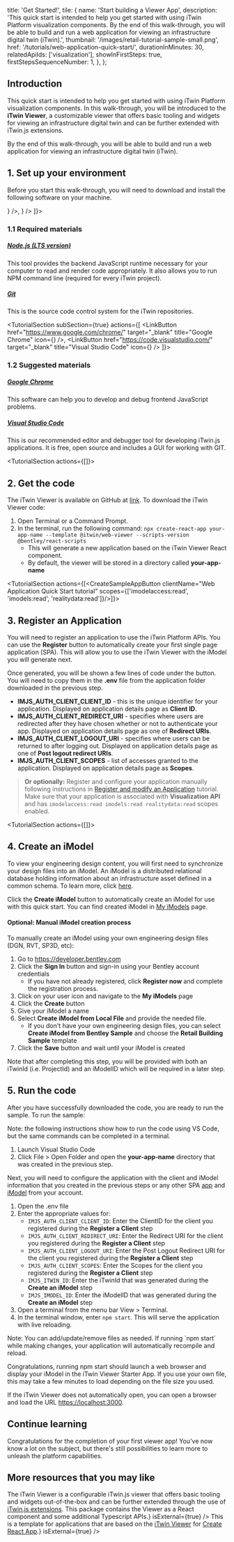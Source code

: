   title: 'Get Started!',
  tile: {
    name: 'Start building a Viewer App',
    description:
      'This quick start is intended to help you get started with using iTwin Platform visualization components. By the end of this walk-through, you will be able to build and run a web application for viewing an infrastructure digital twin (iTwin).',
    thumbnail: '/images/retail-tutorial-sample-small.png',
    href: '/tutorials/web-application-quick-start/',
    durationInMinutes: 30,
    relatedApiIds: ['visualization'],
    showInFirstSteps: true,
    firstStepsSequenceNumber: 1,
  },
};

<Introduction 
  skillLevel="Basic" 
  durationInMinutes={metadata.tile.durationInMinutes} 
  summaryImageSrc="/images/retail-tutorial-sample.png" >

## Introduction

This quick start is intended to help you get started with using iTwin Platform visualization components. In this walk-through, you will be introduced to the **iTwin Viewer**, a customizable viewer that offers basic tooling and widgets for viewing an infrastructure digital twin and can be further extended with iTwin.js extensions.

By the end of this walk-through, you will be able to build and run a web application for viewing an infrastructure digital twin (iTwin).

</Introduction>

<TutorialSection>

## 1. Set up your environment

Before you start this walk-through, you will need to download and install the following software on your machine.

</TutorialSection>
<TutorialSection 
  subSection={true}
  actions={[
  <LinkButton
    href="https://nodejs.org"
    target="_blank"
    title="Node.js"
    icon={<NodeJsIcon />}
  />,
  <LinkButton
    href="https://git-scm.com/downloads"
    target="_blank"
    title="Git"
    icon={<GitIcon />}
  />
]}>

### 1.1 Required materials

##### [Node.js (LTS version)](https://nodejs.org)

This tool provides the backend JavaScript runtime necessary for your computer to read and render code appropriately. It also allows you to run NPM command line (required for every iTwin project).

##### [Git](https://git-scm.com/downloads)

This is the source code control system for the iTwin repositories.

</TutorialSection>

<TutorialSection 
  subSection={true}
  actions={[
  <LinkButton
    href="https://www.google.com/chrome/"
    target="_blank"
    title="Google Chrome"
    icon={<GoogleChromeIcon />}
  />,
  <LinkButton
    href="https://code.visualstudio.com/"
    target="_blank"
    title="Visual Studio Code"
    icon={<VSCodeIcon />}
  />
]}>

### 1.2 Suggested materials

##### [Google Chrome](https://www.google.com/chrome/)

This software can help you to develop and debug frontend JavaScript problems.

##### [Visual Studio Code](https://code.visualstudio.com/)

This is our recommended editor and debugger tool for developing iTwin.js applications. It is free, open source and includes a GUI for working with GIT.

</TutorialSection>

<TutorialSection actions={[<CodeBlock language="bash" code="npx create-react-app your-app-name --template @itwin/web-viewer --scripts-version @bentley/react-scripts" />]}>

## 2. Get the code

The iTwin Viewer is available on GitHub at [link](https://github.com/iTwin/viewer/tree/master/packages/modules/web-viewer-react). To download the iTwin Viewer code:

1. Open Terminal or a Command Prompt.
1. In the terminal, run the following command:
   `npx create-react-app your-app-name --template @itwin/web-viewer --scripts-version @bentley/react-scripts`
   - This will generate a new application based on the iTwin Viewer React component.
   - By default, the viewer will be stored in a directory called **your-app-name**

</TutorialSection>

<TutorialSection actions={[<CreateSampleAppButton clientName="Web Application Quick Start tutorial" scopes={['imodelaccess:read', 'imodels:read', 'realitydata:read']}/>]}>

## 3. Register an Application

You will need to register an application to use the iTwin Platform APIs. You can use the **Register** button to automatically create your first single page application (SPA). This will allow you to use the iTwin Viewer with the iModel you will generate next.

Once generated, you will be shown a few lines of code under the button. You will need to copy them in the **.env** file from the application folder downloaded in the previous step.

- **IMJS_AUTH_CLIENT_CLIENT_ID** - this is the unique identifier for your application. Displayed on application details page as **Client ID**.
- **IMJS_AUTH_CLIENT_REDIRECT_URI** - specifies where users are redirected after they have chosen whether or not to authenticate your app. Displayed on application details page as one of **Redirect URIs**.
- **IMJS_AUTH_CLIENT_LOGOUT_URI** - specifies where users can be returned to after logging out. Displayed on application details page as one of **Post logout redirect URIs**.
- **IMJS_AUTH_CLIENT_SCOPES** - list of accesses granted to the application. Displayed on application details page as **Scopes**.

> **Or optionally:** Register and configure your application manually following instructions in [Register and modify an Application](/tutorials/register-and-modify-application/) tutorial.
> Make sure that your application is associated with **Visualization API** and has `imodelaccess:read imodels:read realitydata:read` scopes enabled.

</TutorialSection>

<TutorialSection actions={[<CreateSampleiModelButton iModelName="Web Application Quick Start tutorial"/>]}>

## 4. Create an iModel

To view your engineering design content, you will first need to synchronize your design files into an iModel. An iModel is a distributed relational database holding information about an infrastructure asset defined in a common schema. To learn more, click <a href="https://www.itwinjs.org/learning/imodel-connectors/?term=connectors" target="_blank">here</a>.

Click the **Create iModel** button to automatically create an iModel for use with this quick start.
You can find created iModel in [My iModels](/my-imodels) page.

#### Optional: Manual iModel creation process

To manually create an iModel using your own engineering design files (DGN, RVT, SP3D, etc):

1. Go to https://developer.bentley.com
1. Click the **Sign In** button and sign-in using your Bentley account credentials
   - If you have not already registered, click **Register now** and complete the registration process.
1. Click on your user icon and navigate to the **My iModels** page
1. Click the **Create** button
1. Give your iModel a name
1. Select **Create iModel from Local File** and provide the needed file.
   - If you don't have your own engineering design files, you can select **Create iModel from Bentley Sample** and choose the **Retail Building Sample** template
1. Click the **Save** button and wait until your iModel is created

<Alert type="informational">
  Note that after completing this step, you will be provided with both an
  iTwinId (i.e. ProjectId) and an iModelID which will be required in a later
  step.
</Alert>

</TutorialSection>

<TutorialSection>

## 5. Run the code

After you have successfully downloaded the code, you are ready to run the sample. To run the sample:

<Alert type="informational">
  Note: the following instructions show how to run the code using VS Code, but
  the same commands can be completed in a terminal.
</Alert>

1. Launch Visual Studio Code
1. Click File > Open Folder and open the **your-app-name** directory that was created in the previous step.

Next, you will need to configure the application with the client and iModel information that you created in the previous steps or any other SPA [app](/my-apps) and [iModel](/my-imodels) from your account.

1. Open the .env file
1. Enter the appropriate values for:
   - `IMJS_AUTH_CLIENT_CLIENT_ID`: Enter the ClientID for the client you registered during the **Register a Client** step
   - `IMJS_AUTH_CLIENT_REDIRECT_URI`: Enter the Redirect URI for the client you registered during the **Register a Client** step
   - `IMJS_AUTH_CLIENT_LOGOUT_URI`: Enter the Post Logout Redirect URI for the client you registered during the **Register a Client** step
   - `IMJS_AUTH_CLIENT_SCOPES`: Enter the Scopes for the client you registered during the **Register a Client** step
   - `IMJS_ITWIN_ID`: Enter the iTwinId that was generated during the **Create an iModel** step
   - `IMJS_IMODEL_ID`: Enter the iModelID that was generated during the **Create an iModel** step
1. Open a terminal from the menu bar View > Terminal.
1. In the terminal window, enter `npm start`. This will serve the application with live reloading.

<Alert type="informational">
  Note: You can add/update/remove files as needed. If running `npm start` while
  making changes, your application will automatically recompile and reload.
</Alert>

Congratulations, running npm start should launch a web browser and display your iModel in the iTwin Viewer Starter App. If you use your own file, this may take a few minutes to load depending on the file size you used.

If the iTwin Viewer does not automatically open, you can open a browser and load the URL [https://localhost:3000](https://localhost:3000).

</TutorialSection>

<ContinueLearningSection>

## Continue learning

Congratulations for the completion of your first viewer app! You've now know a lot on the subject, but there's still possibilities to learn more to unleash the platform capabilities.

<TileList>
  <Tile
    name='Customizing the iTwin Viewer - "The Basics"'
    thumbnail="/images/itwin-viewer-hello-world-sample-small.png"
    description="This tutorial will take you through the first steps of customizing your iTwin Web Viewer. First you will learn how to add a new user interface component. Later you will customize that component to change the background color of your viewer."
    href="/tutorials/itwin-viewer-hello-world"
  ></Tile>
  <Tile
    name="Adding showcase widgets to your iTwin Viewer"
    thumbnail="/images/view_attributes_ported_results.png"
    description="This tutorial will take widgets from the sample showcase and add them into your iTwin Viewer using the `uiProviders` prop."
    href="/tutorials/adding-showcase-widgets-to-your-itwin-viewer/"
  ></Tile>
</TileList>

## More resources that you may like

<TileList>
  <ResourceTile
    title="Create React App"
    href="https://create-react-app.dev"
    description="Set up a modern web app by running one command."
    isExternal={true}
  />
  <ResourceTile
    title="iTwin Viewer React"
    href="https://www.npmjs.com/package/@itwin/web-viewer-react"
    description={<>The iTwin Viewer is a configurable iTwin.js viewer that offers basic tooling and widgets out-of-the-box and can be further extended through the use of <a href="https://github.com/imodeljs/extension-sample" target="_blank">iTwin.js extensions</a>. This package contains the Viewer as a React component and some additional Typescript APIs.</>}
    isExternal={true}
  />
  <ResourceTile
    title="iTwin Viewer Create React App Template"
    href="https://www.npmjs.com/package/@itwin/cra-template-web-viewer"
    description={<>This is a template for applications that are based on the <a href="https://github.com/iTwin/viewer/tree/master/packages/modules/web-viewer-react" target="_blank">iTwin Viewer</a> for <a href="https://github.com/facebook/create-react-app" target="_blank">Create React App</a>.</>}
    isExternal={true}
  />
  <ResourceTile
    title="Bentley React Scripts"
    href="https://www.npmjs.com/package/@bentley/react-scripts"
    description="This is the iTwin.js fork of react-scripts."
    isExternal={true}
  />
</TileList>
</ContinueLearningSection>
